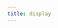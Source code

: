 ```yaml
---
title: display
---
```



<PySandboxExample
  code="import pysandbox
pysandbox.display('hello from PySandbox', target=current_target())"
  restricted="1"
  target="out"
/>

